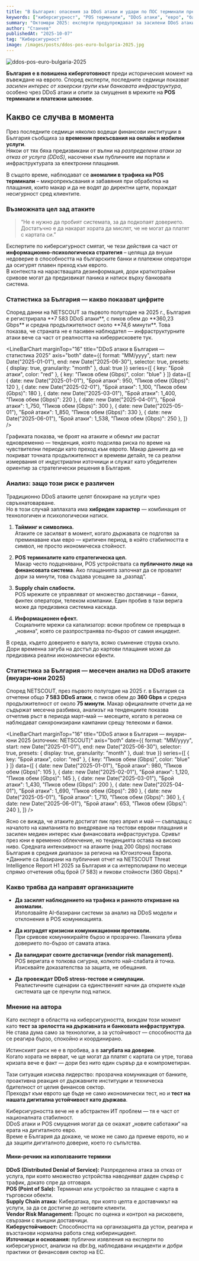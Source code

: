 ```yaml
---
title: "В България: опасения за DDoS атаки и удари по ПОС терминали преди въвеждането на еврото"
keywords: ["киберсигурност", "POS терминали", "DDoS атаки", "евро", "банкова сигурност", "финтех", "България"]
summary: "Октомври 2025: експерти предупреждават за засилени DDoS атаки и потенциални удари по POS терминали преди въвеждането на еврото в България. Целта – подкопаване на доверието в банковата инфраструктура."
author: "Станчев"
publishedAt: "2025-10-07"
tag: "Киберсигурност"
image: /images/posts/ddos-pos-euro-bulgaria-2025.jpg
---
```


![ddos-pos-euro-bulgaria-2025](/images/posts/ddos-pos-euro-bulgaria-2025.jpg)

<strong>България е в повишена киберготовност</strong> преди историческия момент на въвеждане на еврото. Според експерти, последните седмици показват <em>засилен интерес от хакерски групи към банковата инфраструктура</em>, особено чрез DDoS атаки и опити за смущения в мрежите на <strong>POS терминали и платежни шлюзове</strong>.

<Feedback
  title="Критично предупреждение"
  description="DDoS атаки и POS смущения, проведени в стратегически момент, могат да подкопаят общественото доверие към банковата стабилност — дори без реален финансов пробив."
/>

<h2 id="nachalo">Какво се случва в момента</h2>

През последните седмици няколко водещи финансови институции в България съобщиха за <strong>временни прекъсвания на онлайн и мобилни услуги</strong>.  
Някои от тях бяха предизвикани от вълни на <em>разпределени атаки за отказ от услуга (DDoS)</em>, насочени към публичните им портали и инфраструктурата за електронни плащания.  

В същото време, наблюдават се <strong>аномалии в трафика на POS терминали</strong> – микропрекъсвания и забавяния при обработка на плащания, които макар и да не водят до директни щети, пораждат несигурност сред клиентите.

<h3 id="cel">Възможната цел зад атаките</h3>

<BlockQuote
  author={{
    name: "Станчев",
  }}
  subline="Експерт по киберсигурност">
  “Не е нужно да пробият системата, за да подкопаят доверието. Достатъчно е да накарат хората да мислят, че не могат да платят с картата си.”
</BlockQuote>

Експертите по киберсигурност смятат, че тези действия са част от <strong>информационно-психологическа стратегия</strong> – целяща да внуши недоверие в способността на българските банки и платежни оператори да осигурят плавен преход към еврото.  
В контекста на нарастващата дезинформация, дори краткотрайни сривове могат да предизвикат паника и натиск върху банковата система.

<h3 id="statistika-bg">Статистика за България — какво показват цифрите</h3>

<Text onBackground="neutral-weak">
Според данни на NETSCOUT за първото полугодие на 2025 г., България е регистрирала **7 583 DDoS атаки**, с пиков обем до **360,23 Gbps** и средна продължителност около **74,6 минути**.
Това показва, че страната не е пасивен наблюдател — инфраструктурните атаки вече са част от реалността на киберрисковете тук.
</Text>

<LineBarChart
  marginTop="16"
  title="DDoS атаки в България — статистика 2025"
  axis="both"
  date={{
    format: "MM/yyyy",
    start: new Date("2025-01-01"),
    end: new Date("2025-06-30"),
    selector: true,
    presets: {
      display: true,
      granularity: "month"
    },
    dual: true
  }}
  series={[
    { key: "Брой атаки", color: "red" },
    { key: "Пиков обем (Gbps)", color: "blue" }
  ]}
  data={[
    { date: new Date("2025-01-01"), "Брой атаки": 950, "Пиков обем (Gbps)": 120 },
    { date: new Date("2025-02-01"), "Брой атаки": 1_100, "Пиков обем (Gbps)": 180 },
    { date: new Date("2025-03-01"), "Брой атаки": 1_400, "Пиков обем (Gbps)": 220 },
    { date: new Date("2025-04-01"), "Брой атаки": 1_750, "Пиков обем (Gbps)": 300 },
    { date: new Date("2025-05-01"), "Брой атаки": 1_850, "Пиков обем (Gbps)": 330 },
    { date: new Date("2025-06-01"), "Брой атаки": 1_538, "Пиков обем (Gbps)": 250 },
  ]}
/>

<Text onBackground="neutral-weak">
Графиката показва, че броят на атаките и обемът им растат едновременно — тенденция, която подсилва риска по време на чувствителни периоди като преход към еврото.  
Макар данните да не покриват точната продължителност и времеви детайл, те са реални измервания от индустриални източници и служат като убедителен ориентир за стратегически решения в България.
</Text>

<h3 id="analiz">Анализ: защо този риск е различен</h3>

Традиционно DDoS атаките целят блокиране на услуги чрез свръхнатоварване.  
Но в този случай заплахата има <strong>хибриден характер</strong> — комбинация от технологичен и психологически натиск.

1. <strong>Тайминг и символика.</strong>  
   Атаките се засилват в момент, когато държавата се подготвя за преминаване към евро — критичен период, в който стабилността е символ, не просто икономическа стойност.

2. <strong>POS терминалите като стратегическа цел.</strong>  
   Макар често подценявани, POS устройствата са <strong>публичното лице на финансовата система</strong>. Ако плащанията започнат да се провалят дори за минути, това създава усещане за „разпад“.

3. <strong>Supply chain слабости.</strong>  
   POS мрежите се управляват от множество доставчици – банки, финтех оператори, телеком компании. Един пробив в тази верига може да предизвика системна каскада.

4. <strong>Информационен ефект.</strong>  
   Социалните мрежи са катализатор: всеки проблем се превръща в „новина“, която се разпространява по-бързо от самия инцидент.  

  В среда, където доверието е валута, всяко съмнение струва скъпо. Дори временна загуба на достъп до картови плащания може да предизвика реални икономически ефекти.

<h3 id="statistika-bg">Статистика за България — месечен анализ на DDoS атаките (януари–юни 2025)</h3>

<Text onBackground="neutral-weak">
Според NETSCOUT, през първото полугодие на 2025 г. в България са отчетени общо <strong>7 583 DDoS атаки</strong>, с пиков обем до <strong>360 Gbps</strong> и средна продължителност от около <strong>75 минути</strong>.  
Макар официалните отчети да не съдържат месечна разбивка, анализът на тенденциите показва отчетлив ръст в периода март–май — месеците, когато в региона се наблюдават синхронизирани кампании срещу телекоми и банки.
</Text>

<LineBarChart
  marginTop="16"
  title="DDoS атаки в България — януари–юни 2025 (източник: NETSCOUT)"
  axis="both"
  date={{
    format: "MM/yyyy",
    start: new Date("2025-01-01"),
    end: new Date("2025-06-30"),
    selector: true,
    presets: {
      display: true,
      granularity: "month"
    },
    dual: true
  }}
  series={[
    { key: "Брой атаки", color: "red" },
    { key: "Пиков обем (Gbps)", color: "blue" }
  ]}
  data={[
    { date: new Date("2025-01-01"), "Брой атаки": 980, "Пиков обем (Gbps)": 105 },
    { date: new Date("2025-02-01"), "Брой атаки": 1_120, "Пиков обем (Gbps)": 145 },
    { date: new Date("2025-03-01"), "Брой атаки": 1_430, "Пиков обем (Gbps)": 200 },
    { date: new Date("2025-04-01"), "Брой атаки": 1_690, "Пиков обем (Gbps)": 280 },
    { date: new Date("2025-05-01"), "Брой атаки": 1_710, "Пиков обем (Gbps)": 360 },
    { date: new Date("2025-06-01"), "Брой атаки": 653, "Пиков обем (Gbps)": 240 },
  ]}
/>

<Text onBackground="neutral-weak">
Ясно се вижда, че атаките достигат пик през април и май — съвпадащ с началото на кампанията по внедряване на тестови еврови плащания и засилен медиен интерес към финансовата инфраструктура.  
Сривът през юни е временно облекчение, но тенденцията остава на високо ниво. Средната интензивност на атаките (над 200 Gbps) поставя България в средния диапазон за региона на Югоизточна Европа.
</Text>

<Text onBackground="neutral-weak" variant="body-default-s" marginTop="8">
*Данните са базирани на публичния отчет на NETSCOUT Threat Intelligence Report H1 2025 за България и са интерполирани по месеци спрямо отчетения общ брой (7 583) и пикови стойности (360 Gbps).*
</Text>

<h3 id="rekomendacii">Какво трябва да направят организациите</h3>

- <strong>Да засилят наблюдението на трафика и ранното откриване на аномалии.</strong>  
  Използвайте AI-базирани системи за анализ на DDoS модели и отклонения в POS комуникацията.  

- <strong>Да изградят кризисни комуникационни протоколи.</strong>  
  При сривове комуникирайте бързо и прозрачно. Паниката убива доверието по-бързо от самата атака.  

- <strong>Да валидират своите доставчици (vendor risk management).</strong>  
  POS веригата е толкова сигурна, колкото най-слабата ѝ точка. Изисквайте доказателства за защита, не обещания.  

- <strong>Да провеждат DDoS stress-тестове и симулации.</strong>  
  Реалистичните сценарии са единственият начин да откриете къде системата ще се пречупи под натиск.  

<h3 id="mnienie">Мнение на автора</h3>

Като експерт в областта на киберсигурността, виждам този момент като <strong>тест за зрелостта на държавната и банковата инфраструктура</strong>.  
Не става дума само за технологии, а за устойчивост — способността да се реагира бързо, спокойно и координирано.  

Истинският риск не е в пробива, а в <strong>загубата на доверие</strong>.  
Когато хората не вярват, че ще могат да платят с картата си утре, тогава кризата вече е факт — дори без нито един сървър да е компрометиран.  

Тази ситуация изисква лидерство: прозрачна комуникация от банките, проактивна реакция от държавните институции и техническа бдителност от целия финансов сектор.  
Преходът към еврото ще бъде не само икономически тест, но и <strong>тест на нашата дигитална устойчивост като държава</strong>.

Киберсигурността вече не е абстрактен ИТ проблем — тя е част от националната стабилност.  
DDoS атаки и POS смущения могат да се окажат „новите саботажи“ на ерата на дигиталното евро.  
Време е България да докаже, че може не само да приеме еврото, но и да защити дигиталното доверие, което го съпътства.

<h4 id="rech">Мини-речник на използваните термини</h4>

<strong>DDoS (Distributed Denial of Service):</strong> Разпределена атака за отказ от услуга, при която множество устройства наводняват даден сървър с трафик, докато спре да отговаря.  
<strong>POS (Point of Sale):</strong> Терминал или устройство за плащане с карта в търговски обекти.  
<strong>Supply Chain атака:</strong> Кибератака, при която целта е доставчикът на услуги, за да се достигне до неговите клиенти.  
<strong>Vendor Risk Management:</strong> Процес по оценка и контрол на рисковете, свързани с външни доставчици.  
<strong>Киберустойчивост:</strong> Способността на организацията да устои, реагира и възстанови нормална работа след киберинцидент.  
<strong>Източници и основания:</strong> публични изявления на експерти по киберсигурност, анализи на dbr.bg, наблюдавани инциденти и добри практики от финансовия сектор на ЕС.
